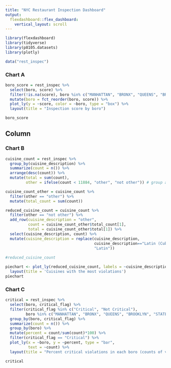 ```yaml
---
title: "NYC Restaurant Inspection Dashboard"
output: 
  flexdashboard::flex_dashboard:
    vertical_layout: scroll
---
```


```r
library(flexdashboard)
library(tidyverse)
library(p8105.datasets)
library(plotly)

data("rest_inspec")
```


### Chart A

```r
boro_score = rest_inspec %>%
  select(boro, score) %>%
  filter(!is.na(score), boro %in% c("MANHATTAN", "BRONX", "QUEENS", "BROOKLYN", "STATEN ISLAND")) %>%
  mutate(boro = fct_reorder(boro, score)) %>%
  plot_ly(y = ~score, color = ~boro, type = "box") %>%
  layout(title = "Inspection score by boro")

boro_score

```

Column {data-width=350}
-----------------------------------------------------------------------

### Chart B

```r
cuisine_count = rest_inspec %>% 
  group_by(cuisine_description) %>% 
  summarize(count = n()) %>%
  arrange(desc(count)) %>%
  mutate(total = sum(count),
         other = ifelse(count < 11884, "other", "not other")) # group all cuisines not in top 10 most violations as "other"

cuisine_count_other = cuisine_count %>% 
  filter(other == "other") %>%
  mutate(total_count = sum(count))

reduced_cuisine_count = cuisine_count %>%
  filter(other == "not other") %>%
  add_row(cuisine_description = "other",
          count = cuisine_count_other$total_count[1], 
          total = cuisine_count_other$total[1]) %>%
  select(cuisine_description, count) %>%
  mutate(cuisine_description = replace(cuisine_description, 
                                       cuisine_description=="Latin (Cuban, Dominican, Puerto Rican, South & Central American)", 
                                       "Latin"))
  
#reduced_cuisine_count

piechart <- plot_ly(reduced_cuisine_count, labels = ~cuisine_description, values = ~count, type = 'pie') %>%
  layout(title = 'Cuisines with the most violations')
piechart
```

### Chart C

```r
critical = rest_inspec %>%
  select(boro, critical_flag) %>%
  filter(critical_flag %in% c("Critical", "Not Critical"), 
         boro %in% c("MANHATTAN", "BRONX", "QUEENS", "BROOKLYN", "STATEN ISLAND")) %>%
  group_by(boro, critical_flag) %>%
  summarize(count = n()) %>%
  group_by(boro) %>%
  mutate(percent = count/sum(count)*100) %>%
  filter(critical_flag == "Critical") %>%
  plot_ly(x = ~boro, y = ~percent, type = "bar",
          text = ~count) %>%
  layout(title = "Percent critical violations in each boro (counts of violations included)")

critical 
```

